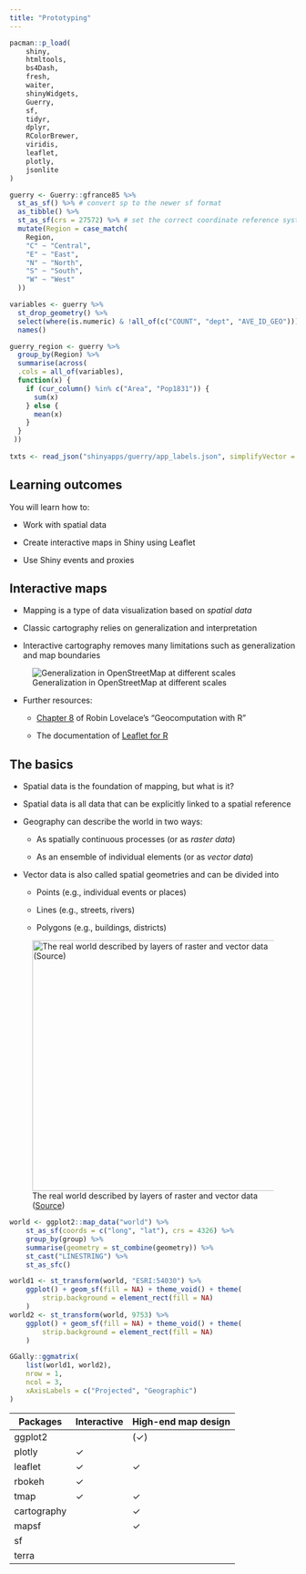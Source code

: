 ```yaml
---
title: "Prototyping"
---
```


```r
pacman::p_load(
	shiny,
	htmltools,
	bs4Dash,
	fresh,
	waiter,
	shinyWidgets,
	Guerry,
	sf,
	tidyr,
	dplyr,
	RColorBrewer,
	viridis,
	leaflet,
	plotly,
	jsonlite
)

guerry <- Guerry::gfrance85 %>%
  st_as_sf() %>% # convert sp to the newer sf format
  as_tibble() %>%
  st_as_sf(crs = 27572) %>% # set the correct coordinate reference system
  mutate(Region = case_match(
    Region,
    "C" ~ "Central",
    "E" ~ "East",
    "N" ~ "North",
    "S" ~ "South",
    "W" ~ "West"
  ))

variables <- guerry %>%
  st_drop_geometry() %>%
  select(where(is.numeric) & !all_of(c("COUNT", "dept", "AVE_ID_GEO"))) %>%
  names()

guerry_region <- guerry %>%
  group_by(Region) %>%
  summarise(across(
  .cols = all_of(variables),
  function(x) {
    if (cur_column() %in% c("Area", "Pop1831")) {
      sum(x)
    } else {
      mean(x)
    }
  }
 ))
  
txts <- read_json("shinyapps/guerry/app_labels.json", simplifyVector = TRUE)
```

## Learning outcomes

You will learn how to:

-   Work with spatial data

-   Create interactive maps in Shiny using Leaflet

-   Use Shiny events and proxies

## Interactive maps

-   Mapping is a type of data visualization based on *spatial data*

-   Classic cartography relies on generalization and interpretation

-   Interactive cartography removes many limitations such as generalization and map boundaries

![Generalization in OpenStreetMap at different scales](resources/generalization.gif)

-   Further resources:

    -   [Chapter 8](https://bookdown.org/robinlovelace/geocompr/adv-map.html) of Robin Lovelace's "Geocomputation with R"

    -   The documentation of [Leaflet for R](https://rstudio.github.io/leaflet/)

## The basics

-   Spatial data is the foundation of mapping, but what is it?

-   Spatial data is all data that can be explicitly linked to a spatial reference

-   Geography can describe the world in two ways:

    -   As spatially continuous processes (or as *raster data*)

    -   As an ensemble of individual elements (or as *vector data*)

-   Vector data is also called spatial geometries and can be divided into

    -   Points (e.g., individual events or places)

    -   Lines (e.g., streets, rivers)

    -   Polygons (e.g., buildings, districts)

![The real world described by layers of raster and vector data ([Source](https://saylordotorg.github.io/text_essentials-of-geographic-information-systems/s11-02-multiple-layer-analysis.html#campbell_1.0-ch07_s02_f01))](https://saylordotorg.github.io/text_essentials-of-geographic-information-systems/section_11/ca6ce94cdd2e09a1da8aa6ec22336835.jpg){width="440"}

```r
world <- ggplot2::map_data("world") %>%
    st_as_sf(coords = c("long", "lat"), crs = 4326) %>%
    group_by(group) %>%
    summarise(geometry = st_combine(geometry)) %>%
    st_cast("LINESTRING") %>%
    st_as_sfc()

world1 <- st_transform(world, "ESRI:54030") %>%
	ggplot() + geom_sf(fill = NA) + theme_void() + theme(
		strip.background = element_rect(fill = NA)
	)
world2 <- st_transform(world, 9753) %>%
	ggplot() + geom_sf(fill = NA) + theme_void() + theme(
		strip.background = element_rect(fill = NA)
	)

GGally::ggmatrix(
	list(world1, world2),
	nrow = 1,
	ncol = 3,
	xAxisLabels = c("Projected", "Geographic")
)
```

| Packages    | Interactive | High-end map design |
|-------------|-------------|---------------------|
| ggplot2     |             | (✓)                 |
| plotly      | ✓           |                     |
| leaflet     | ✓           | ✓                   |
| rbokeh      | ✓           |                     |
| tmap        | ✓           | ✓                   |
| cartography |             | ✓                   |
| mapsf       |             | ✓                   |
| sf          |             |                     |
| terra       |             |                     |
